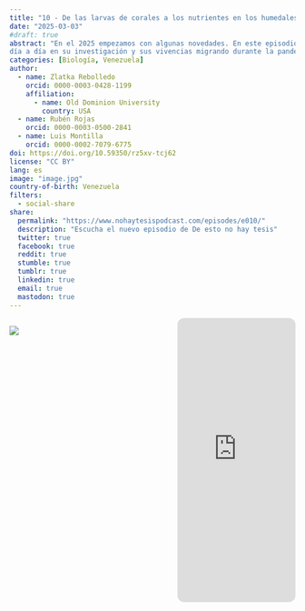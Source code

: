 ```yaml
---
title: "10 - De las larvas de corales a los nutrientes en los humedales"
date: "2025-03-03"
#draft: true
abstract: "En el 2025 empezamos con algunas novedades. En este episodio te presentamos la nueva integrante de nuestro equipo, Zlatka, quien nos cuenta su
día a día en su investigación y sus vivencias migrando durante la pandemia en 2021."
categories: [Biología, Venezuela]
author: 
  - name: Zlatka Rebolledo
    orcid: 0000-0003-0428-1199
    affiliation:
      - name: Old Dominion University
        country: USA
  - name: Rubén Rojas
    orcid: 0000-0003-0500-2841
  - name: Luis Montilla
    orcid: 0000-0002-7079-6775
doi: https://doi.org/10.59350/rz5xv-tcj62
license: "CC BY"
lang: es
image: "image.jpg"
country-of-birth: Venezuela
filters:
  - social-share
share:
  permalink: "https://www.nohaytesispodcast.com/episodes/e010/"
  description: "Escucha el nuevo episodio de De esto no hay tesis"
  twitter: true
  facebook: true
  reddit: true
  stumble: true
  tumblr: true
  linkedin: true
  email: true
  mastodon: true
---
```

:::::::::::::: {.columns}

::: {.column width="45%"}
![](image.jpg)
:::
::: {.column width="10%"}
:::
::: {.column width="45%"}
<iframe style="border-radius:12px" src="https://open.spotify.com/embed/episode/4uOS4JaZuszySJrL8Tt9k3?utm_source=generator&theme=0" width="100%" height="500" frameBorder="0" allowfullscreen="" allow="autoplay; clipboard-write; encrypted-media; fullscreen; picture-in-picture" loading="lazy"></iframe>
:::
:::::::::::::: 